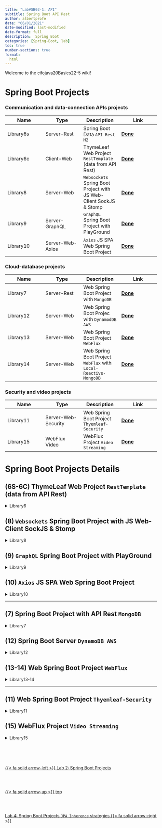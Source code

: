 ```yaml
---
title: "Lab#SB03-1: API"
subtitle: Spring Boot API Rest
author: albertprofe
date: "06/01/2021"
date-modified: last-modified
date-format: full
description:  Spring Boot
categories: [Spring-Boot, lab]
toc: true
number-sections: true
format:
  html
---
```



Welcome to the cifojava20Basics22-5 wiki!

# Spring Boot Projects

### Communication and data-connection APIs projects

| Name | Type | Description | Link |
| ------------- | ------------- | ------------- | -------------
|  Library6s  | Server-Rest |Spring Boot Data `API Rest H2` | **[Done](https://github.com/AlbertProfe/cifojava2022-5/tree/main/library6server)** |
|  Library6c  | Client-Web | ThymeLeaf Web Project `RestTemplate` (data from API Rest) | **[Done](https://github.com/AlbertProfe/cifojava2022-5/tree/main/library6client)** |
|  Library8  | Server-Web | `Websockets` Spring Boot Project with JS Web-Client SockJS & Stomp | **[Done](https://github.com/AlbertProfe/cifojava2022-5/tree/e3b3dc74bf7368c4228bcee4f9e706ac11a30fd1/library8)** |
|  Library9  | Server-GraphQL | `GraphQL` Spring Boot Project with PlayGround | **[Done](https://github.com/AlbertProfe/cifojava2022-5/tree/main/library9)** |
|  Library10  | Server-Web-Axios | `Axios` JS SPA Web Spring Boot Project | **[Done](https://github.com/AlbertProfe/cifojava2022-5/tree/5f9f34909c26c6b5c5b4866ee59c3a450a3d9895/library10)** |

### Cloud-database projects

| Name | Type | Description | Link |
| ------------- | ------------- | ------------- | -------------
|  Library7  | Server-Rest | Web Spring Boot Project with `MongoDB`  | **[Done](https://github.com/AlbertProfe/cifojava2022-5/tree/main/library7)** |
|  Library12  | Server-Web | Web Spring Boot Projec with `DynamodDB AWS` | **[Done](https://github.com/AlbertProfe/cifojava2022-5/tree/7934e2e8e9de9250c17cbb38d5911e37e8ce5eca/library12)** |
|  Library13  | Server-Web | Web Spring Boot Project `WebFlux` | **[Done](https://github.com/AlbertProfe/cifojava2022-5/tree/main/library13)** |
|  Library14  | Server-Web | Web Spring Boot Project `WebFlux` with `Local-Reactive-MongoDB` | **[Done](https://github.com/AlbertProfe/cifojava2022-5/tree/main/library14)** |

### Security and video projects

| Name | Type | Description | Link |
| ------------- | ------------- | ------------- | -------------
|  Library11  | Server-Web-Security | Web Spring Boot Project `Thyemleaf-Security` | **[Done](https://github.com/AlbertProfe/cifojava2022-5/tree/main/library11)** |
|  Library15  | WebFlux Video | WebFlux Project `Video Streaming` | **[Done](https://github.com/AlbertProfe/cifojava2022-5/tree/main/library15)** |

# Spring Boot Projects Details
  
## (6S-6C) ThymeLeaf Web Project `RestTemplate` (data from API Rest)

<details>
<summary>Library6</summary>

- Base project:
  - Library1 > Library6server
  - library5 > library6server
  - Templates html Thymeleaf
  - @Controller and @RestController
  - @Service: RestTemplate

</details>  

## (8) `Websockets` Spring Boot Project with JS Web-Client SockJS & Stomp

<details>
<summary>Library8</summary>

- Base project:
  - Library3
  - WebSocket
  - STOMP Web-Client JS

</details>

## (9) `GraphQL` Spring Boot Project with PlayGround

<details>
<summary>Library9</summary>

- Base project:
  - Library3
  - GraphQL

</details>

## (10) `Axios` JS SPA Web Spring Boot Project

<details>
<summary>Library10</summary>

- Base project:
  - Library5
  - Axios JS
  - SPA

</details>

***

## (7) Spring Boot Project with API Rest `MongoDB`

<details>
<summary>Library7</summary>

- Base project:
  - Library3
  - MongoCrud
  - @RestController

</details>

## (12) Spring Boot Server `DynamoDB AWS`

<details>
<summary>Library12</summary>

- Base project:
  - Library5
  - Cloud DynamoDB AWS

</details>

## (13-14) Web Spring Boot Project `WebFlux`

<details>
<summary>Library13-14</summary>

- Base project:
  - Library5
  - WebFlux

</details>

***

## (11) Web Spring Boot Project `Thyemleaf-Security`

<details>
<summary>Library11</summary>

- Base project:
  - Library5
  - Security

</details>

## (15) WebFlux Project `Video Streaming`

<details>
<summary>Library15</summary>

- Base project:
  - Library5
  - Video Streaming

</details>
<!--- navLinks -->
<br><br>
<div class=row>
<br>
<div class='column left previous'>
<br>
[{{< fa solid arrow-left >}} Lab 2: Spring Boot Projects](/springboot/sblab2.qmd)
<br>
</div>
<br>
<div class='column center'>
<br>
[{{< fa solid arrow-up >}} top](#top)
<br>
</div>
<br>
<div class='column right next'>
<br>
[Lab 4: Spring Boot Projects `JPA Inherence` strategies  {{< fa solid arrow-right >}}](/springboot/sblab4.qmd)
<br>
</div>
<br>
</div>
